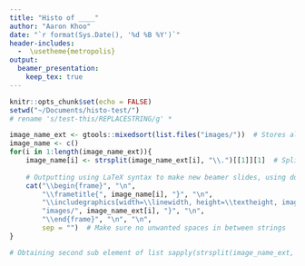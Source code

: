 ```yaml
---
title: "Histo of ____"
author: "Aaron Khoo"
date: "`r format(Sys.Date(), '%d %B %Y')`"
header-includes:
  -  \usetheme{metropolis}
output:
  beamer_presentation:
    keep_tex: true
---
```


```r
knitr::opts_chunk$set(echo = FALSE)
setwd("~/Documents/histo-test/")
# rename 's/test-this/REPLACESTRING/g' *
```

```r
image_name_ext <- gtools::mixedsort(list.files("images/"))  # Stores all the files in the dir images/ as a sorted character vector
image_name <- c()
for(i in 1:length(image_name_ext)){
    image_name[i] <- strsplit(image_name_ext[i], "\\.")[[1]][1]  # Splits up the string by "." and stores the first part (to get rid of file extension)
    
    # Outputting using LaTeX syntax to make new beamer slides, using double \\ 
    cat("\\begin{frame}", "\n", 
        "\\frametitle{", image_name[i], "}", "\n",
        "\\includegraphics[width=\\linewidth, height=\\textheight, imagekeepaspectratio]{",
        "images/", image_name_ext[i], "}", "\n",
        "\\end{frame}", "\n", "\n",
        sep = "")  # Make sure no unwanted spaces in between strings
}

# Obtaining second sub element of list sapply(strsplit(image_name_ext, "\\."), "[[", 1)
```
          